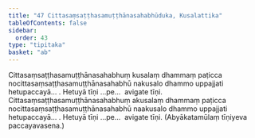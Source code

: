 ```yaml
---
title: "47 Cittasaṃsaṭṭhasamuṭṭhānasahabhūduka, Kusalattika"
tableOfContents: false
sidebar:
  order: 43
type: "tipitaka"
basket: "ab"
---
```



<DynamicBreadcrumb />

<Division number="56">

<Paragraph number="160">
Cittasaṃsaṭṭhasamuṭṭhānasahabhuṃ kusalaṃ dhammaṃ paṭicca nocittasaṃsaṭṭhasamuṭṭhānasahabhū nakusalo dhammo uppajjati hetupaccayā… . Hetuyā tīṇi …pe…  avigate tīṇi.
</Paragraph>

<Paragraph number="161">
Cittasaṃsaṭṭhasamuṭṭhānasahabhuṃ akusalaṃ dhammaṃ paṭicca nocittasaṃsaṭṭhasamuṭṭhānasahabhū naakusalo dhammo uppajjati hetupaccayā… . Hetuyā tīṇi …pe…  avigate tīṇi. (Abyākatamūlaṃ tīṇiyeva paccayavasena.)
</Paragraph>
</Division>